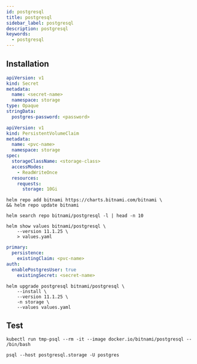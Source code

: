 ```yaml
---
id: postgresql
title: postgresql
sidebar_label: postgresql
description: postgresql
keywords:
  - postgresql
---
```


## Installation

```yaml
apiVersion: v1
kind: Secret
metadata:
  name: <secret-name>
  namespace: storage
type: Opaque
stringData:
  postgres-password: <password>
```

```yaml
apiVersion: v1
kind: PersistentVolumeClaim
metadata:
  name: <pvc-name>
  namespace: storage
spec:
  storageClassName: <storage-class>
  accessModes:
    - ReadWriteOnce
  resources:
    requests:
      storage: 10Gi
```

```shell
helm repo add bitnami https://charts.bitnami.com/bitnami \
&& helm repo update bitnami
```

```shell
helm search repo bitnami/postgresql -l | head -n 10
```

```shell
helm show values bitnami/postgresql \
    --version 11.1.25 \
    > values.yaml
```

```yaml
primary:
  persistence:
    existingClaim: <pvc-name>
auth:
  enablePostgresUser: true
    existingSecret: <secret-name>
```

```shell
helm upgrade postgresql bitnami/postgresql \
    --install \
    --version 11.1.25 \
    -n storage \
    --values values.yaml
```

## Test

```shell
kubectl run tmp-psql --rm -it --image docker.io/bitnami/postgresql -- /bin/bash
```

```shell
psql --host postgresql.storage -U postgres
```
